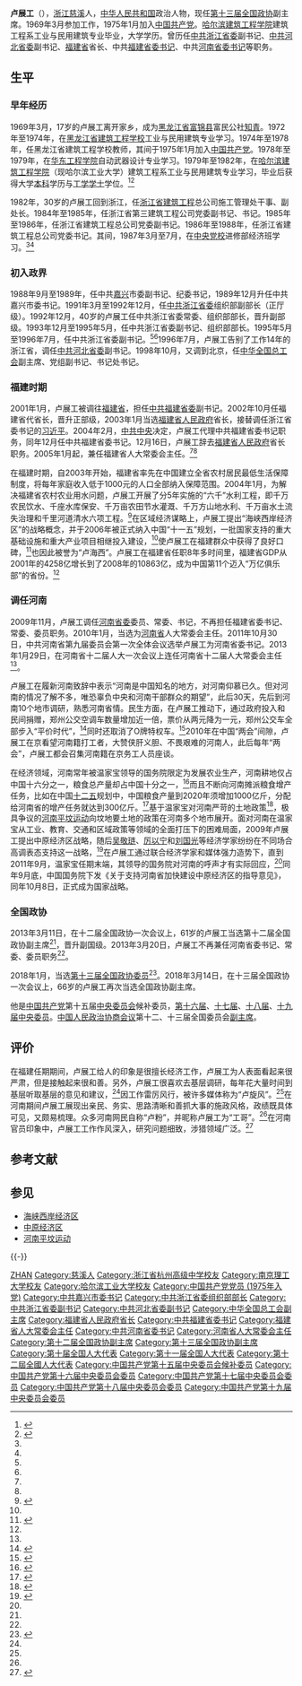 {{Infobox Officeholder
|office       =  第十二、十三届[[中国人民政治协商会议全国委员会副主席|全国政协副主席]]
|term_start   =  2013年3月11日
|term_end     =  
|predecessor  =  
|successor    =  
|chairman     = [[俞正声|俞正声]]{{to}}[[汪洋_(1955年)|汪洋]]
|office2      =  [[中国共产党河南省委员会|中国共产党河南省委员会]]书记
|term_start2  =  2009年11月
|term_end2    =  2013年3月
|predecessor2 = [[徐光春|徐光春]]
|successor2   =  [[郭庚茂|郭庚茂]]
|general_secretary2 = [[胡锦涛|胡锦涛]]{{to}}[[习近平|习近平]]
|office3      =  [[中国共产党福建省委员会|中国共产党福建省委员会]]书记
|term_start3  =  2004年12月
|term_end3    =  2009年11月
|predecessor3 = [[宋德福_(1946年)|宋德福]]
|successor3  =  [[孙春兰|孙春兰]]
|general_secretary3 = [[胡锦涛|胡锦涛]]
|office4      = [[福建省人民政府|福建省人民政府]]省长
|term_start4  =  2003年1月
|term_end4    =  2004年12月
|predecessor4 = [[习近平|习近平]]
|successor4   =  [[黄小晶|黄小晶]]
|图像     = Lu Zhangong.png
|图像大小 = 225px
|图像说明 = 
|姓名     = 卢展工
|本名     = 
|字       = 
|号       =  
|其他姓名 = 
|性别     = 男
|籍贯     = [[浙江|浙江]][[慈溪|慈溪]]
|出生日期 = {{birth date and age|1952|5|18}}
|出生地点 = {{PRC}}[[浙江|浙江]][[慈溪|慈溪]]
|逝世日期 = 
|逝世地点 = 
|居处     = 北京市
|安葬地点 = 
|政党     = {{CPC}}
|职业     = 政治人物
|父母     = 
|配偶     = 
|伴侣     = 
|子女     = 
|亲属     = 
|国籍     = {{PRC}}
|宗教信仰 = 
|学历     = 大学本科
|专业     = 工业、建筑工程、武器设计
|母校     = [[黑龙江省|黑龙江省]]建筑工程学校<br />[[华东工程学院|华东工程学院]]<br />[[哈尔滨建筑工程学院|哈尔滨建筑工程学院]]（现哈尔滨工业大学）
|网站     = 
|签名     = 
|脚注     =
}}
'''卢展工'''（{{bd|1952年|5月18日|catIdx=L}}），[[浙江省|浙江]][[慈溪市|慈溪]]人，[[中华人民共和国|中华人民共和国]]政治人物，现任[[中国人民政治协商会议第十三届全国委员会|第十三届全国政协]]副主席。1969年3月参加工作，1975年1月加入[[中国共产党|中国共产党]]。[[哈尔滨建筑大学|哈尔滨建筑工程学院]]建筑工程系工业与民用建筑专业毕业，大学学历。曾历任[[中共浙江省委|中共浙江省委]]副书记、[[中共河北省委|中共河北省委]]副书记、[[福建省|福建省]]省长、中共[[中国共产党福建省委员会|福建省委书记]]、中共[[中国共产党河南省委员会|河南省委书记]]等职务。

== 生平 ==
=== 早年经历 ===
1969年3月，17岁的卢展工离开家乡，成为[[黑龙江省|黑龙江省]][[富锦市|富锦县]]富民公社[[知青|知青]]。1972年至1974年，在[[黑龙江省|黑龙江省]][[建筑工程|建筑工程]][[学校|学校]]工业与民用建筑专业学习。1974年至1978年，任黑龙江省建筑工程学校教师，其间于1975年1月加入[[中国共产党|中国共产党]]。1978年至1979年，在[[华东工程学院|华东工程学院]]自动武器设计专业学习。1979年至1982年，在[[哈尔滨建筑工程学院|哈尔滨建筑工程学院]]（现哈尔滨工业大学）建筑工程系工业与民用建筑专业学习，毕业后获得大学[[本科|本科]]学历与[[工学|工学]][[学士|学士]]学位。<ref name=xhw>{{Cite web |url=http://news.xinhuanet.com/ziliao/2002-10/14/content_595248.htm |title=卢展工简历，新华网，2002-10-14 |access-date=2009-02-13 |archive-date=2016-02-13 |archive-url=https://web.archive.org/web/20160213165056/http://news.xinhuanet.com/ziliao/2002-10/14/content_595248.htm |dead-url=no }}</ref><ref name="xhzx">{{Cite web|title=中国人民政治协商会议第十二届全国委员会副主席卢展工简历 - 2013两会 - 新华网|url=http://www.xinhuanet.com//2013lh/2013-03/11/c_114985749.htm|accessdate=2020-07-19|work=www.xinhuanet.com|archive-date=2020-07-20|archive-url=https://web.archive.org/web/20200720215010/http://www.xinhuanet.com//2013lh/2013-03/11/c_114985749.htm|dead-url=no}}</ref>

1982年，30岁的卢展工回到浙江，任[[浙江省|浙江省]][[建筑工程|建筑工程]]总公司施工管理处干事、副处长。1984年至1985年，任浙江省第三建筑工程公司党委副书记、书记。1985年至1986年，任浙江省建筑工程总公司党委副书记。1986年至1988年，任浙江省建筑工程总公司党委书记。其间，1987年3月至7月，在[[中央党校|中央党校]]进修部经济班学习。<ref name=xhw/><ref name=xhzx/>

=== 初入政界 ===
1988年9月至1989年，任中共[[嘉兴|嘉兴]]市委副书记、纪委书记，1989年12月升任中共嘉兴市委书记。1991年3月至1992年12月，任[[中国共产党浙江省委员会|中共浙江省委]]组织部副部长（正厅级）。1992年12月，40岁的卢展工任中共浙江省委常委、组织部部长，晋升副部级。1993年12月至1995年5月，任中共浙江省委副书记、组织部部长。1995年5月至1996年7月，任中共浙江省委副书记。<ref name=xhw/><ref name=xhzx/>1996年7月，卢展工告别了工作14年的浙江省，调任[[中共河北省委|中共河北省委]]副书记。1998年10月，又调到北京，任[[中华全国总工会|中华全国总工会]]副主席、党组副书记、书记处书记。

===福建时期===
{{seealso|海峡西岸经济区}}

2001年1月，卢展工被调往[[福建省|福建省]]，担任[[中共福建省委|中共福建省委]]副书记。2002年10月任福建省代省长，晋升正部级，2003年1月当选[[福建省人民政府|福建省人民政府]]省长，接替调任浙江省委书记的[[习近平|习近平]]。2004年2月，[[中共中央|中共中央]]决定，卢展工代理中共福建省委书记职务，同年12月任中共福建省委书记。12月16日，卢展工辞去[[福建省人民政府|福建省人民政府]]省长职务。2005年1月起，兼任福建省人大常委会主任。<ref name=xhw/><ref name=xhzx/>

在福建时期，自2003年开始，福建省率先在中国建立全省农村居民最低生活保障制度，将每年家庭收入低于1000元的人口全部纳入保障范围。2004年1月，为解决福建省农村农业用水问题，卢展工开展了分5年实施的“六千”水利工程，即千万农民饮水、千座水库保安、千万亩农田节水灌溉、千万方山地水利、千万亩水土流失治理和千里河道清水六项工程。<ref name="fhwlzg1">{{Cite web|title=新任河南省委书记卢展工：曾插队北大荒13年|url=https://news.ifeng.com/history/zhiqing/mingrenlu/200911/1130_6855_1456876.shtml|date=2009年11月30日|work=凤凰网|access-date=2020年9月5日|archive-date=2009年12月3日|archive-url=https://web.archive.org/web/20091203132258/http://news.ifeng.com/history/zhiqing/mingrenlu/200911/1130_6855_1456876.shtml|dead-url=no}}</ref>在区域经济谋略上，卢展工提出“海峡西岸经济区”的战略概念，并于2006年被正式纳入中国“十一五”规划，一批国家支持的重大基础设施和重大产业项目相继投入建设，<ref name="fhwlzg1"/>使卢展工在福建群众中获得了良好口碑，<ref name="ceweeklylzg">{{Cite web|title=卢展工履新河南省委书记|url=http://www.ceweekly.cn/2009/1207/7241.shtml|date=2009-12-07|work=经济网|access-date=2020-09-05|archive-date=2021-01-03|archive-url=https://web.archive.org/web/20210103012406/http://www.ceweekly.cn/2009/1207/7241.shtml|dead-url=no}}</ref>也因此被誉为“卢海西”。卢展工在福建省任职8年多时间里，福建省GDP从2001年的4258亿增长到了2008年的10863亿，成为中国第11个迈入“万亿俱乐部”的省份。<ref name="ceweeklylzg"/>

===调任河南===
{{seealso|中原经济区|河南平坟运动|对温家宝的争议}}

2009年11月，卢展工调任[[中国共产党河南省委员会|河南省委]]委员、常委、书记，不再担任福建省委书记、常委、委员职务。2010年1月，当选为[[河南省|河南省]]人大常委会主任。2011年10月30日，中共河南省第九届委员会第一次全体会议选举卢展工为河南省委书记。2013年1月29日，在河南省十二届人大一次会议上连任河南省十二届人大常委会主任<ref name=xhzx/>。

卢展工在履新河南致辞中表示“河南是中国知名的地方，对河南仰慕已久。但对河南的情况了解不多，唯恐辜负中央和河南干部群众的期望”，此后30天，先后到河南10个地市调研，熟悉河南省情。民生方面，在卢展工推动下，通过政府投入和民间捐赠，郑州公交空调车数量增加近一倍，票价从两元降为一元，郑州公交车全部步入“平价时代”，<ref>{{Cite web |title=卢书记情系郑州公交 空调车年增千辆 |url=https://henan.qq.com/a/20111025/000222.htm |accessdate=2020年9月5日 |publisher=腾讯网 |language=zh-hans |archive-date=2021年1月3日 |archive-url=https://web.archive.org/web/20210103012418/https://henan.qq.com/a/20111025/000222.htm |dead-url=no }}</ref>同时还取消了O牌特权车。<ref>{{Cite web|title=中原经济区报道 “卢海西”希望能被改为“卢中原”|url=http://news.sina.com.cn/c/2010-10-12/035218216528s.shtml|date=2010年10月12日|work=新浪网|access-date=2020-09-05|archive-date=2021-01-03|archive-url=https://web.archive.org/web/20210103012416/http://news.sina.com.cn/c/2010-10-12/035218216528s.shtml|dead-url=no}}</ref>2010年在中国“两会”间隙，卢展工在京看望河南籍打工者，大赞侠肝义胆、不畏艰难的河南人，此后每年“两会”，卢展工都会召集河南籍在京务工人员座谈。

在经济领域，河南常年被温家宝领导的国务院限定为发展农业生产，河南耕地仅占中国十六分之一，粮食总产量却占中国十分之一，<ref name="lzyyouth">{{Cite web|title=卢展工　中原“工哥”|url=http://elite.youth.cn/introd/201205/t20120509_2176909_2.htm|date=2012-04-23|work=中华儿女报刊社|access-date=2020-09-05|archive-date=2021-01-03|archive-url=https://web.archive.org/web/20210103014617/http://elite.youth.cn/introd/201205/t20120509_2176909_2.htm|dead-url=no}}</ref>而且不断向河南摊派粮食增产任务，比如在中国[[十二五|十二五]]规划中，中国粮食产量到2020年须增加1000亿斤，分配给河南省的增产任务就达到300亿斤。<ref name="xlwlzg">{{Cite web|title=天下粮仓河南土地谋变：试图全省范围流转|url=https://finance.sina.com.cn/china/dfjj/20120730/101712705528.shtml|date=2012-07-30|work=新浪网|access-date=2020-09-05|archive-date=2021-01-03|archive-url=https://web.archive.org/web/20210103012532/https://finance.sina.com.cn/china/dfjj/20120730/101712705528.shtml|dead-url=no}}</ref>基于温家宝对河南严苛的土地政策<ref name="dgzsw">{{cite web|url=http://www.dw.de/%E5%B9%B3%E5%9D%9F%E8%BF%90%E5%8A%A8%E6%94%BF%E7%BB%A9%E4%B8%8B%E7%9A%84%E6%96%87%E5%8C%96%E6%91%A7%E6%AF%81/a-16382072|title=“平坟运动”：政绩下的文化摧毁|work=德国之声|date=2012-11-15|accessdate=2020-09-05|archive-date=2012-11-16|archive-url=https://web.archive.org/web/20121116041743/http://www.dw.de/%E5%B9%B3%E5%9D%9F%E8%BF%90%E5%8A%A8%E6%94%BF%E7%BB%A9%E4%B8%8B%E7%9A%84%E6%96%87%E5%8C%96%E6%91%A7%E6%AF%81/a-16382072|dead-url=no}}</ref>，极具争议的[[河南平坟运动|河南平坟运动]]向坟地要土地的政策在河南多个地市展开。面对河南在温家宝从工业、教育、交通和区域政策等领域的全面打压下的困难局面，2009年卢展工提出中原经济区战略，随后[[吴敬琏|吴敬琏]]、[[厉以宁|厉以宁]]和[[刘国光|刘国光]]等经济学家纷纷在不同场合高调表态支持这一战略，<ref>{{Cite web|title=通讯:从“卢海西”到“卢中原” 河南不甘“寂寞”|url=http://www.chinanews.com/gn/2010/12-25/2746076.shtml|date=2010年12月25日|work=中新网|access-date=2020年9月5日|archive-date=2011年1月21日|archive-url=https://web.archive.org/web/20110121210239/http://www.chinanews.com/gn/2010/12-25/2746076.shtml|dead-url=no}}</ref>在卢展工通过联合经济学家和媒体强力造势下，直到2011年9月，温家宝任期末端，其领导的国务院对河南的呼声才有实际回应，<ref name="xlwlzg"/>同年9月底，中国国务院下发《关于支持河南省加快建设中原经济区的指导意见》，同年10月8日，正式成为国家战略。

=== 全国政协 ===
2013年3月11日，在十二届全国政协一次会议上，61岁的卢展工当选第十二届全国政协副主席<ref name=xhzx/>，晋升副国级。2013年3月20日，卢展工不再兼任河南省委书记、常委、委员职务<ref name=xhzx/>。

2018年1月，当选[[中国人民政治协商会议第十三届全国委员会委员名单|第十三届全国政协委员]]<ref>{{Cite web|url=http://sports.163.com/18/0126/06/D92BRKK400051C89.html|title=中国人民政治协商会议第十三届全国委员会委员名单|accessdate=2018-01-26|last=|work=网易|archive-url=https://web.archive.org/web/20180127143232/http://sports.163.com/18/0126/06/D92BRKK400051C89.html|archive-date=2018-01-27|dead-url=yes}}</ref>。2018年3月14日，在十三届全国政协一次会议上，66岁的卢展工再次当选全国政协副主席。

他是[[中国共产党|中国共产党]]第十五届[[中共中央|中央委员会]]候补委员，[[中共十六大|第十六届]]、[[中共十七大|十七届]]、[[中共十八大|十八届]]、[[中国共产党第十九届中央委员会委员|十九届]][[中共中央委员|中央委员]]。[[中国人民政治协商会议|中国人民政治协商会议]]第十二、十三届全国委员会[[副主席|副主席]]。

==评价==
在福建任期期间，卢展工给人的印象是很擅长经济工作，卢展工为人表面看起来很严肃，但是接触起来很和善。另外，卢展工很喜欢去基层调研，每年花大量时间到基层听取基层的意见和建议，<ref name="ceweeklylzg"/>因工作雷厉风行，被许多媒体称为“卢旋风”。<ref name="lzyyouth"/>在河南期间卢展工展现出亲民、务实、思路清晰和善抓大事的施政风格，政绩既具体可见，又颇易梳理。众多河南网民自称“卢粉”，并昵称卢展工为“工哥”。<ref name="lzyyouth"/>在河南官员印象中，卢展工工作作风深入，研究问题细致，涉猎领域广泛。<ref>{{Cite web|title=卢展工主政河南 开展“中原城市群”的战略构想|url=http://city.sina.com.cn/focus/t/2010-11/09-11599941.html|date=2010-11-09|work=新浪网|access-date=2020-09-05|archive-date=2021-01-03|archive-url=https://web.archive.org/web/20210103012455/http://city.sina.com.cn/focus/t/2010-11/09-11599941.html|dead-url=no}}</ref>

== 参考文献 ==
{{reflist|3}}

== 参见 ==
{{Portal box|中华人民共和国|中国共产党|人物}}
* [[海峡西岸经济区|海峡西岸经济区]]
* [[中原经济区|中原经济区]]
* [[河南平坟运动|河南平坟运动]]

{{-}}
{{start box}}
{{s-par|prc-ncppcc}}
{{s-before|[[钱运录|钱运录]]}}
{{s-title|[[中国人民政治协商会议全国委员会副主席|中国人民政治协商会议全国委员会副主席]]|2013年3月－}} 
{{s-inc}}
{{s-ppo|{{cpc}}}}
{{s-before|[[徐光春|徐光春]]}}
{{s-title|[[中国共产党河南省委员会|中国共产党河南省委员会]][[书记|书记]]|2009年11月—2013年3月}}
{{s-after|[[郭庚茂|郭庚茂]]}}
{{s-before|[[宋德福_(1946年)|宋德福]]}}
{{s-title|[[中国共产党福建省委员会|中国共产党福建省委员会]][[书记|书记]]|2004年12月—2009年11月}}
{{s-after|[[孙春兰|孙春兰]]}}
{{s-before|[[陈玉杰|陈玉杰]]}}
{{s-title|[[中国共产党河北省委员会|中国共产党河北省委员会]]副书记|1996年8月—1998年10月}}
{{s-after|[[钮茂生|钮茂生]]}}
{{s-before|[[王其超|王其超]]}}
{{s-title|[[中国共产党浙江省委员会|中国共产党浙江省委员会]]组织部部长|1992年12月-1995年5月}}
{{s-after|[[周国富|周国富]]}}
{{s-before|[[梁平波|梁平波]]}}
{{s-title|[[中国共产党嘉兴市委员会|中国共产党嘉兴市委员会]][[书记|书记]]|1989年12月—1991年3月}}
{{s-after|[[庄洪泽|庄洪泽]]}}
{{s-gov|prc}}
{{s-before|[[习近平|习近平]]}}
{{s-title|[[福建省人民政府|福建省人民政府]][[省长|省长]]|2003年1月—2004年12月}}
{{s-after|[[黄小晶|黄小晶]]}}
{{end box}}

{{中华全国总工会第十三届执行委员会}}
{{党和国家领导人}}
{{全国政协副主席}}
{{中华人民共和国河南省正职领导人|nocat}}
{{中华人民共和国福建省正职领导人|nocat}}
{{中原经济区}}

{{Authority control}}
{{DEFAULTSORT:Lu卢}}
[[Category:卢姓|ZHAN]]
[[Category:慈溪人|Category:慈溪人]]
[[Category:浙江省杭州高级中学校友|Category:浙江省杭州高级中学校友]]
[[Category:南京理工大学校友|Category:南京理工大学校友]]
[[Category:哈尔滨工业大学校友|Category:哈尔滨工业大学校友]]
[[Category:中国共产党党员_(1975年入党)|Category:中国共产党党员 (1975年入党)]]
[[Category:中共嘉兴市委书记|Category:中共嘉兴市委书记]]
[[Category:中共浙江省委组织部部长|Category:中共浙江省委组织部部长]]
[[Category:中共浙江省委副书记|Category:中共浙江省委副书记]]
[[Category:中共河北省委副书记|Category:中共河北省委副书记]]
[[Category:中华全国总工会副主席|Category:中华全国总工会副主席]]
[[Category:福建省人民政府省长|Category:福建省人民政府省长]]
[[Category:中共福建省委书记|Category:中共福建省委书记]]
[[Category:福建省人大常委会主任|Category:福建省人大常委会主任]]
[[Category:中共河南省委书记|Category:中共河南省委书记]]
[[Category:河南省人大常委会主任|Category:河南省人大常委会主任]]
[[Category:第十二届全国政协副主席|Category:第十二届全国政协副主席]]
[[Category:第十三届全国政协副主席|Category:第十三届全国政协副主席]]
[[Category:第十届全国人大代表|Category:第十届全国人大代表]]
[[Category:第十一届全国人大代表|Category:第十一届全国人大代表]]
[[Category:第十二屆全國人大代表|Category:第十二屆全國人大代表]]
[[Category:中国共产党第十五届中央委员会候补委员|Category:中国共产党第十五届中央委员会候补委员]]
[[Category:中国共产党第十六届中央委员会委员|Category:中国共产党第十六届中央委员会委员]]
[[Category:中国共产党第十七届中央委员会委员|Category:中国共产党第十七届中央委员会委员]]
[[Category:中国共产党第十八届中央委员会委员|Category:中国共产党第十八届中央委员会委员]]
[[Category:中国共产党第十九届中央委员会委员|Category:中国共产党第十九届中央委员会委员]]
